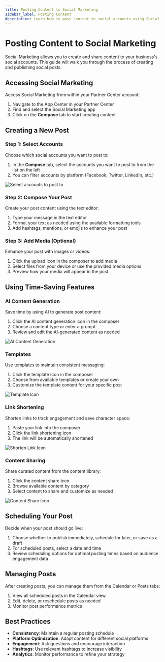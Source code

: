 ```yaml
---
title: Posting Content to Social Marketing
sidebar_label: Posting Content
description: Learn how to post content to social accounts using Social Marketing
---
```


# Posting Content to Social Marketing

Social Marketing allows you to create and share content to your business's social accounts. This guide will walk you through the process of creating and publishing social posts.

## Accessing Social Marketing

Access Social Marketing from within your Partner Center account:

1. Navigate to the App Center in your Partner Center
2. Find and select the Social Marketing app
3. Click on the **Compose** tab to start creating content

## Creating a New Post

### Step 1: Select Accounts
Choose which social accounts you want to post to:

1. In the **Compose** tab, select the accounts you want to post to from the list on the left
2. You can filter accounts by platform (Facebook, Twitter, LinkedIn, etc.)

![Select accounts to post to](/img/social-marketing/post-to-accounts.jpg)

### Step 2: Compose Your Post

Create your post content using the text editor:

1. Type your message in the text editor
2. Format your text as needed using the available formatting tools
3. Add hashtags, mentions, or emojis to enhance your post

### Step 3: Add Media (Optional)

Enhance your post with images or videos:

1. Click the upload icon in the composer to add media
2. Select files from your device or use the provided media options
3. Preview how your media will appear in the post

## Using Time-Saving Features

### AI Content Generation

Save time by using AI to generate post content:

1. Click the AI content generation icon in the composer
2. Choose a content type or enter a prompt
3. Review and edit the AI-generated content as needed

![AI Content Generation](/img/social-marketing/ai-content-generation.jpg)

### Templates

Use templates to maintain consistent messaging:

1. Click the template icon in the composer
2. Choose from available templates or create your own
3. Customize the template content for your specific post

![Template Icon](/img/social-marketing/template-icon.jpg)

### Link Shortening

Shorten links to track engagement and save character space:

1. Paste your link into the composer
2. Click the link shortening icon
3. The link will be automatically shortened

![Shorten Link Icon](/img/social-marketing/shorten-link-icon.jpg)

### Content Sharing

Share curated content from the content library:

1. Click the content share icon
2. Browse available content by category
3. Select content to share and customize as needed

![Content Share Icon](/img/social-marketing/content-share-icon.jpg)

## Scheduling Your Post

Decide when your post should go live:

1. Choose whether to publish immediately, schedule for later, or save as a draft
2. For scheduled posts, select a date and time
3. Review scheduling options for optimal posting times based on audience engagement data

## Managing Posts

After creating posts, you can manage them from the Calendar or Posts tabs:

1. View all scheduled posts in the Calendar view
2. Edit, delete, or reschedule posts as needed
3. Monitor post performance metrics

## Best Practices

- **Consistency**: Maintain a regular posting schedule
- **Platform Optimization**: Adapt content for different social platforms
- **Engagement**: Ask questions and encourage interaction
- **Hashtags**: Use relevant hashtags to increase visibility
- **Analytics**: Monitor performance to refine your strategy